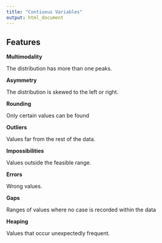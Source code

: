 ```yaml
---
title: "Contiuous Variables"
output: html_document
---
```


## Features

**Multimodality**

The distribution has more than one peaks.

**Asymmetry**

The distribution is skewed to the left or right.

**Rounding**

Only certain values can be found

**Outliers**

Values far from the rest of the data.

**Impossibilities**

Values outside the feasible range.

**Errors**

Wrong values.

**Gaps**

Ranges of values where no case is recorded within the data

**Heaping**

Values that occur unexpectedly frequent.

